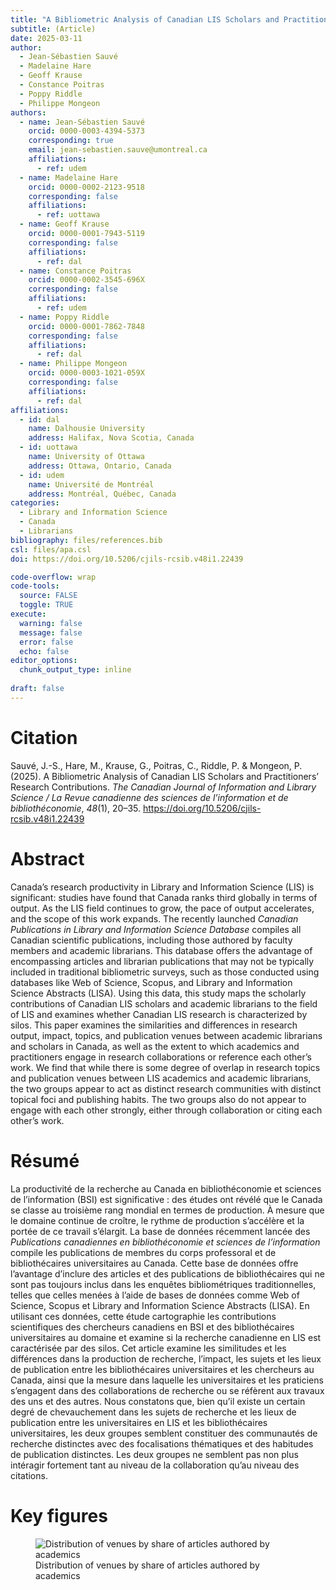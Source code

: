 ```yaml
---
title: "A Bibliometric Analysis of Canadian LIS Scholars and Practitioners’ Research Contributions"
subtitle: (Article)
date: 2025-03-11
author:
  - Jean-Sébastien Sauvé
  - Madelaine Hare
  - Geoff Krause
  - Constance Poitras
  - Poppy Riddle
  - Philippe Mongeon
authors:
  - name: Jean-Sébastien Sauvé 
    orcid: 0000-0003-4394-5373
    corresponding: true
    email: jean-sebastien.sauve@umontreal.ca
    affiliations: 
      - ref: udem
  - name: Madelaine Hare
    orcid: 0000-0002-2123-9518
    corresponding: false
    affiliations: 
      - ref: uottawa
  - name: Geoff Krause
    orcid: 0000-0001-7943-5119
    corresponding: false
    affiliations: 
      - ref: dal
  - name: Constance Poitras
    orcid: 0000-0002-3545-696X
    corresponding: false
    affiliations: 
      - ref: udem
  - name: Poppy Riddle
    orcid: 0000-0001-7862-7848
    corresponding: false
    affiliations: 
      - ref: dal
  - name: Philippe Mongeon
    orcid: 0000-0003-1021-059X
    corresponding: false
    affiliations:
      - ref: dal
affiliations:
  - id: dal
    name: Dalhousie University
    address: Halifax, Nova Scotia, Canada
  - id: uottawa
    name: University of Ottawa
    address: Ottawa, Ontario, Canada
  - id: udem
    name: Université de Montréal
    address: Montréal, Québec, Canada
categories: 
  - Library and Information Science
  - Canada
  - Librarians
bibliography: files/references.bib
csl: files/apa.csl
doi: https://doi.org/10.5206/cjils-rcsib.v48i1.22439

code-overflow: wrap
code-tools: 
  source: FALSE
  toggle: TRUE
execute:
  warning: false
  message: false
  error: false
  echo: false
editor_options: 
  chunk_output_type: inline
  
draft: false
---
```


# Citation

Sauvé, J.-S., Hare, M., Krause, G., Poitras, C., Riddle, P. & Mongeon, P. (2025). A Bibliometric Analysis of Canadian LIS Scholars and Practitioners’ Research Contributions. *The Canadian Journal of Information and Library Science / La Revue canadienne des sciences de l’information et de bibliothéconomie*, *48*(1), 20–35. <https://doi.org/10.5206/cjils-rcsib.v48i1.22439>

# Abstract

Canada’s research productivity in Library and Information Science (LIS) is significant: studies have found that Canada ranks third globally in terms of output. As the LIS field continues to grow, the pace of output accelerates, and the scope of this work expands. The recently launched *Canadian Publications in Library and Information Science Database* compiles all Canadian scientific publications, including those authored by faculty members and academic librarians. This database offers the advantage of encompassing articles and librarian publications that may not be typically included in traditional bibliometric surveys, such as those conducted using databases like Web of Science, Scopus, and Library and Information Science Abstracts (LISA). Using this data, this study maps the scholarly contributions of Canadian LIS scholars and academic librarians to the field of LIS and examines whether Canadian LIS research is characterized by silos. This paper examines the similarities and differences in research output, impact, topics, and publication venues between academic librarians and scholars in Canada, as well as the extent to which academics and practitioners engage in research collaborations or reference each other’s work. We find that while there is some degree of overlap in research topics and publication venues between LIS academics and academic librarians, the two groups appear to act as distinct research communities with distinct topical foci and publishing habits. The two groups also do not appear to engage with each other strongly, either through collaboration or citing each other’s work.

# **Résumé**

La productivité de la recherche au Canada en bibliothéconomie et sciences de l'information (BSI) est significative : des études ont révélé que le Canada se classe au troisième rang mondial en termes de production. À mesure que le domaine continue de croître, le rythme de production s'accélère et la portée de ce travail s'élargit. La base de données récemment lancée des *Publications canadiennes en bibliothéconomie et sciences de l'information* compile les publications de membres du corps professoral et de bibliothécaires universitaires au Canada. Cette base de données offre l'avantage d'inclure des articles et des publications de bibliothécaires qui ne sont pas toujours inclus dans les enquêtes bibliométriques traditionnelles, telles que celles menées à l'aide de bases de données comme Web of Science, Scopus et Library and Information Science Abstracts (LISA). En utilisant ces données, cette étude cartographie les contributions scientifiques des chercheurs canadiens en BSI et des bibliothécaires universitaires au domaine et examine si la recherche canadienne en LIS est caractérisée par des silos. Cet article examine les similitudes et les différences dans la production de recherche, l'impact, les sujets et les lieux de publication entre les bibliothécaires universitaires et les chercheurs au Canada, ainsi que la mesure dans laquelle les universitaires et les praticiens s'engagent dans des collaborations de recherche ou se réfèrent aux travaux des uns et des autres. Nous constatons que, bien qu'il existe un certain degré de chevauchement dans les sujets de recherche et les lieux de publication entre les universitaires en LIS et les bibliothécaires universitaires, les deux groupes semblent constituer des communautés de recherche distinctes avec des focalisations thématiques et des habitudes de publication distinctes. Les deux groupes ne semblent pas non plus intéragir fortement tant au niveau de la collaboration qu'au niveau des citations.

# Key figures

![Distribution of venues by share of articles authored by academics](images/clipboard-2344505572.png){fig-align="center"}
